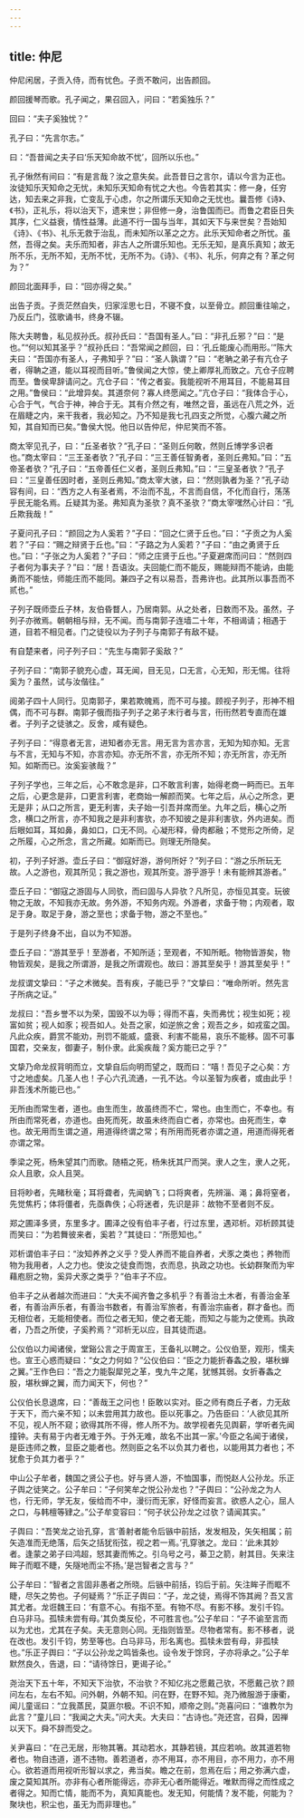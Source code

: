 ```yaml
---
---
---
```

title: 仲尼
---




仲尼闲居，子贡入侍，而有忧色。子贡不敢问，出告颜回。

颜回援琴而歌。孔子闻之，果召回入，问曰：“若奚独乐？”

回曰：“夫子奚独忧？”

孔子曰：“先言尔志。”

曰：“吾昔闻之夫子曰‘乐天知命故不忧’，回所以乐也。”

孔子愀然有间曰：“有是言哉？汝之意失矣。此吾昔日之言尔，请以今言为正也。汝徒知乐天知命之无忧，未知乐天知命有忧之大也。今告若其实：修一身，任穷达，知去来之非我，亡变乱于心虑，尔之所谓乐天知命之无忧也。曩吾修《诗》、《书》，正礼乐，将以治天下，遗来世；非但修一身，治鲁国而已。而鲁之君臣日失其序，仁义益衰，情性益薄。此道不行一国与当年，其如天下与来世矣？吾始知《诗》、《书》、礼乐无救于治乱，而未知所以革之之方。此乐天知命者之所忧。虽然，吾得之矣。夫乐而知者，非古人之所谓乐知也。无乐无知，是真乐真知；故无所不乐，无所不知，无所不忧，无所不为。《诗》、《书》、礼乐，何弃之有？革之何为？”

颜回北面拜手，曰：“回亦得之矣。”

出告子贡。子贡茫然自失，归家淫思七日，不寝不食，以至骨立。颜回重往喻之，乃反丘门，弦歌诵书，终身不辍。

陈大夫聘鲁，私见叔孙氏。叔孙氏曰：“吾国有圣人。”曰：“非孔丘邪？”曰：“是也。”“何以知其圣乎？”叔孙氏曰：“吾常闻之颜回，曰：‘孔丘能废心而用形。’”陈大夫曰：“吾国亦有圣人，子弗知乎？”曰：“圣人孰谓？”曰：“老聃之弟子有亢仓子者，得聃之道，能以耳视而目听。”鲁侯闻之大惊，使上卿厚礼而致之。亢仓子应聘而至。鲁侯卑辞请问之。亢仓子曰：“传之者妄。我能视听不用耳目，不能易耳目之用。”鲁侯曰：“此增异矣。其道奈何？寡人终愿闻之。”亢仓子曰：“我体合于心，心合于气，气合于神，神合于无。其有介然之有，唯然之音，虽远在八荒之外，近在眉睫之内，来干我者，我必知之。乃不知是我七孔四支之所觉，心腹六藏之所知，其自知而已矣。”鲁侯大悦。他日以告仲尼，仲尼笑而不答。

商太宰见孔子，曰：“丘圣者欤？”孔子曰：“圣则丘何敢，然则丘博学多识者也。”商太宰曰：“三王圣者欤？”孔子曰：“三王善任智勇者，圣则丘弗知。”曰：“五帝圣者欤？”孔子曰：“五帝善任仁义者，圣则丘弗知。”曰：“三皇圣者欤？”孔子曰：“三皇善任因时者，圣则丘弗知。”商太宰大骇，曰：“然则孰者为圣？”孔子动容有间，曰：“西方之人有圣者焉，不治而不乱，不言而自信，不化而自行，荡荡乎民无能名焉。丘疑其为圣。弗知真为圣欤？真不圣欤？”商太宰嘿然心计曰：“孔丘欺我哉！”

子夏问孔子曰：“颜回之为人奚若？”子曰：“回之仁贤于丘也。”曰：“子贡之为人奚若？”子曰：“赐之辩贤于丘也。”曰：“子路之为人奚若？”子曰：“由之勇贤于丘也。”曰：“子张之为人奚若？”子曰：“师之庄贤于丘也。”子夏避席而问曰：“然则四子者何为事夫子？”曰：“居！吾语汝。夫回能仁而不能反，赐能辩而不能讷，由能勇而不能怯，师能庄而不能同。兼四子之有以易吾，吾弗许也。此其所以事吾而不贰也。”

子列子既师壶丘子林，友伯昏瞀人，乃居南郭。从之处者，日数而不及。虽然，子列子亦微焉。朝朝相与辩，无不闻。而与南郭子连墙二十年，不相谒请；相遇于道，目若不相见者。门之徒役以为子列子与南郭子有敌不疑。

有自楚来者，问子列子曰：“先生与南郭子奚敌？”

子列子曰：“南郭子貌充心虚，耳无闻，目无见，口无言，心无知，形无惕。往将奚为？虽然，试与汝偕往。”

阅弟子四十人同行。见南郭子，果若欺魄焉，而不可与接。顾视子列子，形神不相偶，而不可与群。南郭子俄而指子列子之弟子末行者与言，衎衎然若专直而在雄者。子列子之徒骇之。反舍，咸有疑色。

子列子曰：“得意者无言，进知者亦无言。用无言为言亦言，无知为知亦知。无言与不言，无知与不知，亦言亦知。亦无所不言，亦无所不知；亦无所言，亦无所知。如斯而已。汝奚妄骇哉？”

子列子学也，三年之后，心不敢念是非，口不敢言利害，始得老商一眄而已。五年之后，心更念是非，口更言利害，老商始一解颜而笑。七年之后，从心之所念，更无是非；从口之所言，更无利害，夫子始一引吾并席而坐。九年之后，横心之所念，横口之所言，亦不知我之是非利害欤，亦不知彼之是非利害欤，外内进矣。而后眼如耳，耳如鼻，鼻如口，口无不同。心凝形释，骨肉都融；不觉形之所倚，足之所履，心之所念，言之所藏。如斯而已。则理无所隐矣。

初，子列子好游。壶丘子曰：“御寇好游，游何所好？”列子曰：“游之乐所玩无故。人之游也，观其所见；我之游也，观其所变。游乎游乎！未有能辨其游者。”

壶丘子曰：“御寇之游固与人同欤，而曰固与人异欤？凡所见，亦恒见其变。玩彼物之无故，不知我亦无故。务外游，不知务内观。外游者，求备于物；内观者，取足于身。取足于身，游之至也；求备于物，游之不至也。”

于是列子终身不出，自以为不知游。

壶丘子曰：“游其至乎！至游者，不知所适；至观者，不知所眂。物物皆游矣，物物皆观矣，是我之所谓游，是我之所谓观也。故曰：游其至矣乎！游其至矣乎！”

龙叔谓文挚曰：“子之术微矣。吾有疾，子能已乎？”文挚曰：“唯命所听。然先言子所病之证。”

龙叔曰：“吾乡誉不以为荣，国毁不以为辱；得而不喜，失而弗忧；视生如死；视富如贫；视人如豕；视吾如人。处吾之家，如逆旅之舍；观吾之乡，如戎蛮之国。凡此众疾，爵赏不能劝，刑罚不能威，盛衰、利害不能易，哀乐不能移。固不可事国君，交亲友，御妻子，制仆隶。此奚疾哉？奚方能已之乎？”

文挚乃命龙叔背明而立，文挚自后向明而望之，既而曰：“嘻！吾见子之心矣：方寸之地虚矣。几圣人也！子心六孔流通，一孔不达。今以圣智为疾者，或由此乎！非吾浅术所能已也。”

无所由而常生者，道也。由生而生，故虽终而不亡，常也。由生而亡，不幸也。有所由而常死者，亦道也。由死而死，故虽未终而自亡者，亦常也。由死而生，幸也。故无用而生谓之道，用道得终谓之常；有所用而死者亦谓之道，用道而得死者亦谓之常。

季梁之死，杨朱望其门而歌。随梧之死，杨朱抚其尸而哭。隶人之生，隶人之死，众人且歌，众人且哭。

目将眇者，先睹秋毫；耳将聋者，先闻蚋飞；口将爽者，先辨淄、渑；鼻将窒者，先觉焦朽；体将僵者，先亟犇佚；心将迷者，先识是非：故物不至者则不反。

郑之圃泽多贤，东里多才。圃泽之役有伯丰子者，行过东里，遇邓析。邓析顾其徒而笑曰：“为若舞彼来者，奚若？”其徒曰：“所愿知也。”

邓析谓伯丰子曰：“汝知养养之义乎？受人养而不能自养者，犬豕之类也；养物而物为我用者，人之力也。使汝之徒食而饱，衣而息，执政之功也。长幼群聚而为牢藉庖厨之物，奚异犬豕之类乎？”伯丰子不应。

伯丰子之从者越次而进曰：“大夫不闻齐鲁之多机乎？有善治土木者，有善治金革者，有善治声乐者，有善治书数者，有善治军旅者，有善治宗庙者，群才备也。而无相位者，无能相使者。而位之者无知，使之者无能，而知之与能为之使焉。执政者，乃吾之所使，子奚矜焉？”邓析无以应，目其徒而退。

公仪伯以力闻诸侯，堂谿公言之于周宣王，王备礼以聘之。公仪伯至，观形，懦夫也。宣王心惑而疑曰：“女之力何如？”公仪伯曰：“臣之力能折春螽之股，堪秋蝉之翼。”王作色曰：“吾之力能裂犀兕之革，曳九牛之尾，犹憾其弱。女折春螽之股，堪秋蝉之翼，而力闻天下，何也？”

公仪伯长息退席，曰：“善哉王之问也！臣敢以实对。臣之师有商丘子者，力无敌于天下，而六亲不知；以未尝用其力故也。臣以死事之。乃告臣曰：‘人欲见其所不见，视人所不窥；欲得其所不得，修人所不为。故学视者先见舆薪，学听者先闻撞钟。夫有易于内者无难于外。于外无难，故名不出其一家。’今臣之名闻于诸侯，是臣违师之教，显臣之能者也。然则臣之名不以负其力者也，以能用其力者也；不犹愈于负其力者乎？”

中山公子牟者，魏国之贤公子也。好与贤人游，不恤国事，而悦赵人公孙龙。乐正子舆之徒笑之。公子牟曰：“子何笑牟之悦公孙龙也？”子舆曰：“公孙龙之为人也，行无师，学无友，佞给而不中，漫衍而无家，好怪而妄言。欲惑人之心，屈人之口，与韩檀等肄之。”公子牟变容曰：“何子状公孙龙之过欤？请闻其实。”

子舆曰：“吾笑龙之诒孔穿，言‘善射者能令后镞中前括，发发相及，矢矢相属；前矢造准而无绝落，后矢之括犹衔弦，视之若一焉。’孔穿骇之。龙曰：‘此未其妙者。逢蒙之弟子曰鸿超，怒其妻而怖之。引乌号之弓，綦卫之箭，射其目。矢来注眸子而眶不睫，矢隧地而尘不扬。’是岂智者之言与？”

公子牟曰：“智者之言固非愚者之所晓。后镞中前括，钧后于前。矢注眸子而眶不睫，尽矢之势也。子何疑焉？”乐正子舆曰：“子，龙之徒，焉得不饰其阙？吾又言其尤者。龙诳魏王曰：‘有意不心。有指不至。有物不尽。有影不移。发引千钧。白马非马。孤犊未尝有母。’其负类反伦，不可胜言也。”公子牟曰：“子不谕至言而以为尤也，尤其在子矣。夫无意则心同。无指则皆至。尽物者常有。影不移者，说在改也。发引千钧，势至等也。白马非马，形名离也。孤犊未尝有母，非孤犊也。”乐正子舆曰：“子以公孙龙之鸣皆条也。设令发于馀窍，子亦将承之。”公子牟默然良久，告退，曰：“请待馀日，更谒子论。”

尧治天下五十年，不知天下治欤，不治欤？不知亿兆之愿戴己欤，不愿戴己欤？顾问左右，左右不知。问外朝，外朝不知。问在野，在野不知。尧乃微服游于康衢，闻儿童谣曰：“立我蒸民，莫匪尔极。不识不知，顺帝之则。”尧喜问曰：“谁教尔为此言？”童儿曰：“我闻之大夫。”问大夫。大夫曰：“古诗也。”尧还宫，召舜，因禅以天下。舜不辞而受之。

关尹喜曰：“在己无居，形物其箸。其动若水，其静若镜，其应若响。故其道若物者也。物自违道，道不违物。善若道者，亦不用耳，亦不用目，亦不用力，亦不用心。欲若道而用视听形智以求之，弗当矣。瞻之在前，忽焉在后；用之弥满六虚，废之莫知其所。亦非有心者所能得远，亦非无心者所能得近。唯默而得之而性成之者得之。知而亡情，能而不为，真知真能也。发无知，何能情？发不能，何能为？聚块也，积尘也，虽无为而非理也。”